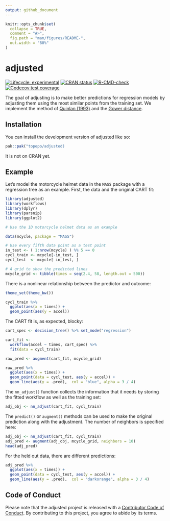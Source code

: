 ```yaml
---
output: github_document
---
```


<!-- README.md is generated from README.Rmd. Please edit that file -->

```r
knitr::opts_chunk$set(
  collapse = TRUE,
  comment = "#>",
  fig.path = "man/figures/README-",
  out.width = "80%"
)
```

# adjusted

<!-- badges: start -->
[![Lifecycle: experimental](https://img.shields.io/badge/lifecycle-experimental-orange.svg)](https://lifecycle.r-lib.org/articles/stages.html#experimental)
[![CRAN status](https://www.r-pkg.org/badges/version/adjusted)](https://CRAN.R-project.org/package=adjusted)
[![R-CMD-check](https://github.com/topepo/adjusted/actions/workflows/R-CMD-check.yaml/badge.svg)](https://github.com/topepo/adjusted/actions/workflows/R-CMD-check.yaml)
[![Codecov test coverage](https://codecov.io/gh/topepo/adjusted/branch/main/graph/badge.svg)](https://app.codecov.io/gh/topepo/adjusted?branch=main)
<!-- badges: end -->

The goal of adjusting is to make better predictions for regression models by adjusting them using the most similar points from the training set. We implement the method of [Quinlan (1993)](https://scholar.google.com/scholar?hl=en&as_sdt=0%2C7&q=combining+instance%E2%80%93based+and+model%E2%80%93based+learning&btnG=) and the [Gower distance](https://scholar.google.com/scholar?hl=en&as_sdt=0%2C7&q=A+general+coefficient+of+similarity+and+some+of+its+properties&btnG=). 

## Installation

You can install the development version of adjusted like so:

``` r
pak::pak("topepo/adjusted)
```

It is not on CRAN yet. 

## Example

Let’s model the motorcycle helmet data in the `MASS` package with a regression tree as an example. First, the data and the original CART fit: 

```r
library(adjusted)
library(workflows)
library(dplyr)
library(parsnip)
library(ggplot2)

# Use the 1D motorcycle helmet data as an example

data(mcycle, package = "MASS")

# Use every fifth data point as a test point
in_test <- ( 1:nrow(mcycle) ) %% 5 == 0
cycl_train <- mcycle[-in_test, ]
cycl_test  <- mcycle[ in_test, ]

# A grid to show the predicted lines
mcycle_grid <- tibble(times = seq(2.4, 58, length.out = 500))
```

There is a nonlinear relationship between the predictor and outcome:

```r
theme_set(theme_bw())

cycl_train %>%
  ggplot(aes(x = times)) +
  geom_point(aes(y = accel))
```

The CART fit is, as expected, blocky:

```r
cart_spec <- decision_tree() %>% set_mode("regression")

cart_fit <- 
  workflow(accel ~ times, cart_spec) %>% 
  fit(data = cycl_train)

raw_pred <- augment(cart_fit, mcycle_grid)

raw_pred %>% 
  ggplot(aes(x = times)) + 
  geom_point(data = cycl_test, aes(y = accel)) +
  geom_line(aes(y = .pred),  col = "blue", alpha = 3 / 4)
```

The `nn_adjust()` function collects the information that it needs by storing the fitted workflow as well as the training set: 

```r
adj_obj <- nn_adjust(cart_fit, cycl_train)
```

The `predict()` or `augment()` methods can be used to make the original prediction along with the adjustment. The number of neighbors is specified here: 

```r
adj_obj <- nn_adjust(cart_fit, cycl_train)
adj_pred <- augment(adj_obj, mcycle_grid, neighbors = 10)
head(adj_pred)
```

For the held out data, there are different predictions: 

```r
adj_pred %>% 
  ggplot(aes(x = times)) + 
  geom_point(data = cycl_test, aes(y = accel)) +
  geom_line(aes(y = .pred),  col = "darkorange", alpha = 3 / 4)
```

## Code of Conduct
  
Please note that the adjusted project is released with a [Contributor Code of Conduct](https://contributor-covenant.org/version/2/1/CODE_OF_CONDUCT.html). By contributing to this project, you agree to abide by its terms.
  
